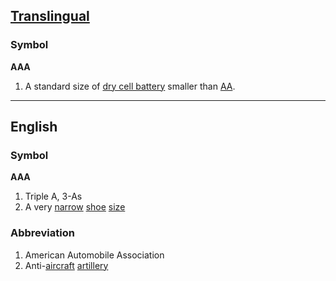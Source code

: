 ==[[Translingual]]==
===Symbol===
'''AAA'''

#A standard size of [[dry cell battery]] smaller than [[AA]].

----

==English==
===Symbol===
'''AAA'''

# Triple A, 3-As
# A very [[narrow]] [[shoe]] [[size]]

===Abbreviation===
# American Automobile Association
# Anti-[[aircraft]] [[artillery]]